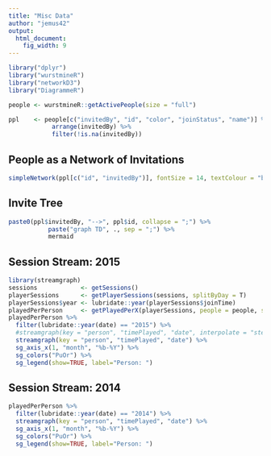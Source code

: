```yaml
---
title: "Misc Data"
author: "jemus42"
output:
  html_document:
    fig_width: 9
---
```


```r
library("dplyr")
library("wurstmineR")
library("networkD3")
library("DiagrammeR")

people <- wurstmineR::getActivePeople(size = "full")

ppl    <- people[c("invitedBy", "id", "color", "joinStatus", "name")] %>%
            arrange(invitedBy) %>%
            filter(!is.na(invitedBy))
```

## People as a Network of Invitations

```r
simpleNetwork(ppl[c("id", "invitedBy")], fontSize = 14, textColour = "black", linkDistance = 200, charge = -200)
```

## Invite Tree

```r
paste0(ppl$invitedBy, "-->", ppl$id, collapse = ";") %>%
           paste("graph TD", ., sep = ";") %>%
           mermaid
```

## Session Stream: 2015

```r
library(streamgraph)
sessions            <- getSessions()
playerSessions      <- getPlayerSessions(sessions, splitByDay = T)
playerSessions$year <- lubridate::year(playerSessions$joinTime)
playedPerPerson     <- getPlayedPerX(playerSessions, people = people, sumBy = "person")
playedPerPerson %>% 
  filter(lubridate::year(date) == "2015") %>%
  #streamgraph(key = "person", "timePlayed", "date", interpolate = "step", offset = "zero") %>%
  streamgraph(key = "person", "timePlayed", "date") %>%
  sg_axis_x(1, "month", "%b-%Y") %>%
  sg_colors("PuOr") %>%
  sg_legend(show=TRUE, label="Person: ")
```

## Session Stream: 2014

```r
playedPerPerson %>% 
  filter(lubridate::year(date) == "2014") %>%
  streamgraph(key = "person", "timePlayed", "date") %>%
  sg_axis_x(1, "month", "%b-%Y") %>%
  sg_colors("PuOr") %>%
  sg_legend(show=TRUE, label="Person: ")
```
